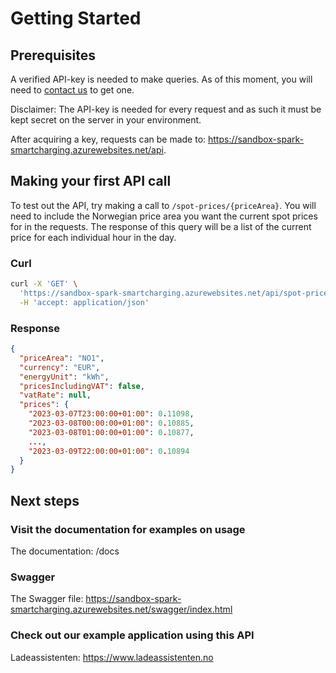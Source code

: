 # Getting Started

## Prerequisites

A verified API-key is needed to make queries. As of this moment, you will need to [contact us](mailto:christian.brevik@volue.com) to get one.

Disclaimer: The API-key is needed for every request and as such it must be kept secret on the server in your environment.

After acquiring a key, requests can be made to: https://sandbox-spark-smartcharging.azurewebsites.net/api.

## Making your first API call

To test out the API, try making a call to `/spot-prices/{priceArea}`. You will need to include the Norwegian price area you want the current spot prices for in the requests. The response of this query will be a list of the current price for each individual hour in the day.

### Curl

<!-- TODO: Update this to use the new API-key header -->

```bash
curl -X 'GET' \
  'https://sandbox-spark-smartcharging.azurewebsites.net/api/spot-prices/NO1' \
  -H 'accept: application/json'
```

### Response

```json
{
  "priceArea": "NO1",
  "currency": "EUR",
  "energyUnit": "kWh",
  "pricesIncludingVAT": false,
  "vatRate": null,
  "prices": {
    "2023-03-07T23:00:00+01:00": 0.11098,
    "2023-03-08T00:00:00+01:00": 0.10885,
    "2023-03-08T01:00:00+01:00": 0.10877,
    ...,
    "2023-03-09T22:00:00+01:00": 0.10894
  }
}

```

## Next steps

### Visit the documentation for examples on usage

The documentation: /docs

### Swagger

The Swagger file: https://sandbox-spark-smartcharging.azurewebsites.net/swagger/index.html

### Check out our example application using this API

Ladeassistenten: https://www.ladeassistenten.no
